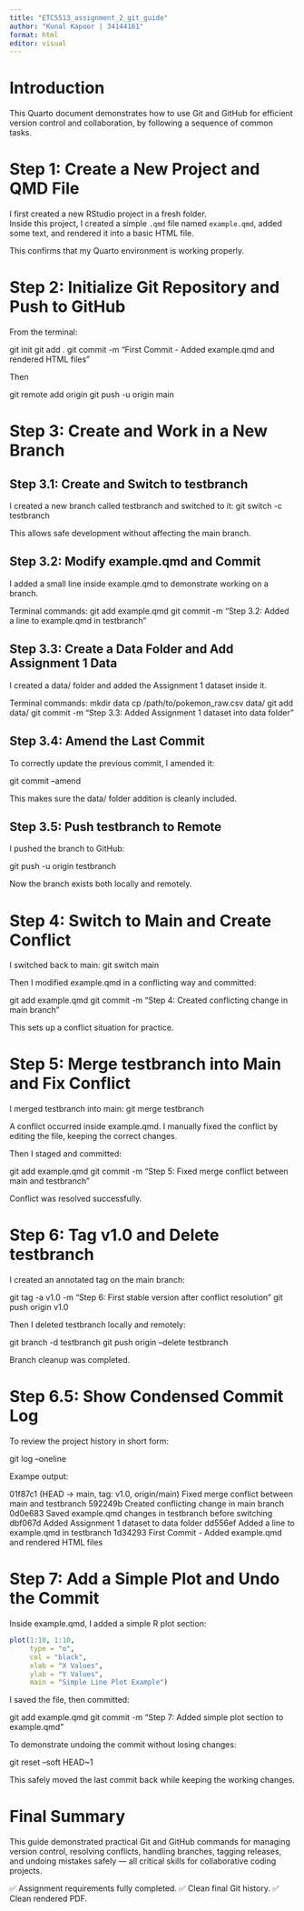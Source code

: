 ```yaml
---
title: "ETC5513_assignment_2_git_guide"
author: "Kunal Kapoor | 34144161"
format: html
editor: visual
---
```


# Introduction

This Quarto document demonstrates how to use Git and GitHub for efficient version control and collaboration, by following a sequence of common tasks.

# Step 1: Create a New Project and QMD File

I first created a new RStudio project in a fresh folder.\
Inside this project, I created a simple `.qmd` file named `example.qmd`, added some text, and rendered it into a basic HTML file.

This confirms that my Quarto environment is working properly.

# Step 2: Initialize Git Repository and Push to GitHub

From the terminal:

git init git add . git commit -m "First Commit - Added example.qmd and rendered HTML files"

Then

git remote add origin <your-repo-link> git push -u origin main

# Step 3: Create and Work in a New Branch

## Step 3.1: Create and Switch to testbranch

I created a new branch called testbranch and switched to it: git switch -c testbranch

This allows safe development without affecting the main branch.

## Step 3.2: Modify example.qmd and Commit

I added a small line inside example.qmd to demonstrate working on a branch.

Terminal commands: git add example.qmd git commit -m "Step 3.2: Added a line to example.qmd in testbranch"

## Step 3.3: Create a Data Folder and Add Assignment 1 Data

I created a data/ folder and added the Assignment 1 dataset inside it.

Terminal commands: mkdir data cp /path/to/pokemon_raw.csv data/ git add data/ git commit -m "Step 3.3: Added Assignment 1 dataset into data folder"

## Step 3.4: Amend the Last Commit

To correctly update the previous commit, I amended it:

git commit --amend

This makes sure the data/ folder addition is cleanly included.

## Step 3.5: Push testbranch to Remote

I pushed the branch to GitHub:

git push -u origin testbranch

Now the branch exists both locally and remotely.

# Step 4: Switch to Main and Create Conflict

I switched back to main: git switch main

Then I modified example.qmd in a conflicting way and committed:

git add example.qmd git commit -m "Step 4: Created conflicting change in main branch"

This sets up a conflict situation for practice.

# Step 5: Merge testbranch into Main and Fix Conflict

I merged testbranch into main: git merge testbranch

A conflict occurred inside example.qmd. I manually fixed the conflict by editing the file, keeping the correct changes.

Then I staged and committed:

git add example.qmd git commit -m "Step 5: Fixed merge conflict between main and testbranch"

Conflict was resolved successfully.

# Step 6: Tag v1.0 and Delete testbranch

I created an annotated tag on the main branch:

git tag -a v1.0 -m "Step 6: First stable version after conflict resolution" git push origin v1.0

Then I deleted testbranch locally and remotely:

git branch -d testbranch git push origin --delete testbranch

Branch cleanup was completed.

# Step 6.5: Show Condensed Commit Log

To review the project history in short form:

git log --oneline

Exampe output:

01f87c1 (HEAD -\> main, tag: v1.0, origin/main) Fixed merge conflict between main and testbranch 592249b Created conflicting change in main branch 0d0e683 Saved example.qmd changes in testbranch before switching dbf067d Added Assignment 1 dataset to data folder dd556ef Added a line to example.qmd in testbranch 1d34293 First Commit - Added example.qmd and rendered HTML files

# Step 7: Add a Simple Plot and Undo the Commit

Inside example.qmd, I added a simple R plot section:

```r
plot(1:10, 1:10,
     type = "o",
     col = "black",
     xlab = "X Values",
     ylab = "Y Values",
     main = "Simple Line Plot Example")
```

I saved the file, then committed:

git add example.qmd git commit -m "Step 7: Added simple plot section to example.qmd"

To demonstrate undoing the commit without losing changes:

git reset --soft HEAD\~1

This safely moved the last commit back while keeping the working changes.

# Final Summary

This guide demonstrated practical Git and GitHub commands for managing version control, resolving conflicts, handling branches, tagging releases, and undoing mistakes safely — all critical skills for collaborative coding projects.

✅ Assignment requirements fully completed. ✅ Clean final Git history. ✅ Clean rendered PDF.
